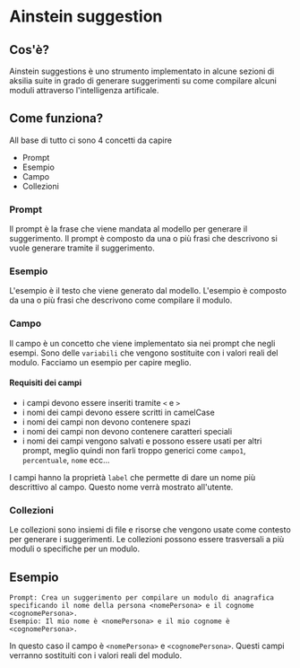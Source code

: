 # Ainstein suggestion

## Cos'è?

Ainstein suggestions è uno strumento implementato in alcune sezioni di aksilia suite in grado di generare suggerimenti su come compilare alcuni moduli attraverso l'intelligenza artificale.

## Come funziona?

All base di tutto ci sono 4 concetti da capire

- Prompt
- Esempio
- Campo
- Collezioni

### Prompt
Il prompt è la frase che viene mandata al modello per generare il suggerimento. Il prompt è composto da una o più frasi che descrivono si vuole generare tramite il suggerimento.

### Esempio
L'esempio è il testo che viene generato dal modello. L'esempio è composto da una o più frasi che descrivono come compilare il modulo.

### Campo
Il campo è un concetto che viene implementato sia nei prompt che negli esempi. Sono delle `variabili` che vengono sostituite con i valori reali del modulo. Facciamo un esempio per capire meglio.

#### Requisiti dei campi

- i campi devono essere inseriti tramite `<` e `>`
- i nomi dei campi devono essere scritti in camelCase
- i nomi dei campi non devono contenere spazi
- i nomi dei campi non devono contenere caratteri speciali
- i nomi dei campi vengono salvati e possono essere usati per altri prompt, meglio quindi non farli troppo generici come `campo1`, `percentuale`, `nome` ecc...

I campi hanno la proprietà `label` che permette di dare un nome più descrittivo al campo. Questo nome verrà mostrato all'utente.

### Collezioni
Le collezioni sono insiemi di file e risorse che vengono usate come contesto per generare i suggerimenti. Le collezioni possono essere trasversali a più moduli o specifiche per un modulo.

## Esempio
```
Prompt: Crea un suggerimento per compilare un modulo di anagrafica specificando il nome della persona <nomePersona> e il cognome <cognomePersona>.
Esempio: Il mio nome è <nomePersona> e il mio cognome è <cognomePersona>.
```

In questo caso il campo è `<nomePersona>` e `<cognomePersona>`. Questi campi verranno sostituiti con i valori reali del modulo.